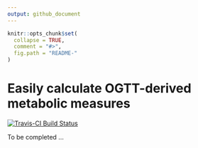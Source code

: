 ```yaml
---
output: github_document
---
```


<!-- README.md is generated from README.Rmd. Please edit that file -->

```r
knitr::opts_chunk$set(
  collapse = TRUE,
  comment = "#>",
  fig.path = "README-"
)
```

# Easily calculate OGTT-derived metabolic measures

[![Travis-CI Build Status](https://travis-ci.org/lwjohnst86/ogtt.svg?branch=master)](https://travis-ci.org/lwjohnst86/ogtt)

To be completed ...
